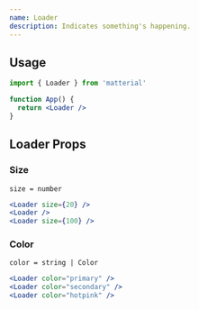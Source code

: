 ```yaml
---
name: Loader
description: Indicates something's happening.
---
```


## Usage

```jsx
import { Loader } from 'matterial'

function App() {
  return <Loader />
}
```

## Loader Props

### Size

`size = number`

<Container row>
  <Loader size={20} />
  <Loader />
  <Loader size={100} />
</Container>

```jsx
<Loader size={20} />
<Loader />
<Loader size={100} />
```

### Color

`color = string | Color`

<Container row>
  <Loader color="primary" />
  <Loader color="secondary" />
  <Loader color="hotpink" />
</Container>

```jsx
<Loader color="primary" />
<Loader color="secondary" />
<Loader color="hotpink" />
```
